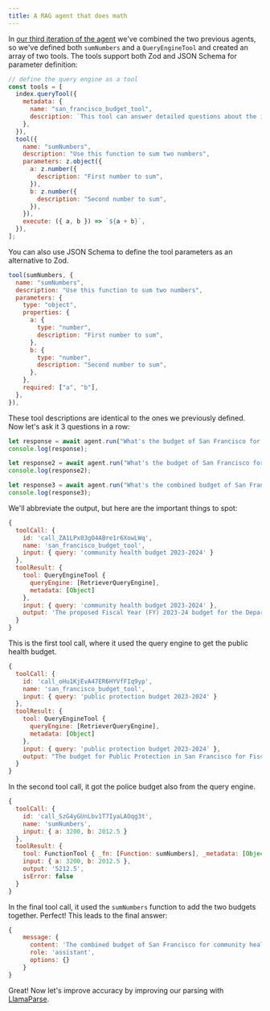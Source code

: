```yaml
---
title: A RAG agent that does math
---
```


In [our third iteration of the agent](https://github.com/run-llama/ts-agents/blob/main/3_rag_and_tools/agent.ts) we've combined the two previous agents, so we've defined both `sumNumbers` and a `QueryEngineTool` and created an array of two tools. The tools support both Zod and JSON Schema for parameter definition:

```javascript
// define the query engine as a tool
const tools = [
  index.queryTool({
    metadata: {
      name: "san_francisco_budget_tool",
      description: `This tool can answer detailed questions about the individual components of the budget of San Francisco in 2023-2024.`,
    },
  }),
  tool({
    name: "sumNumbers",
    description: "Use this function to sum two numbers",
    parameters: z.object({
      a: z.number({
        description: "First number to sum",
      }),
      b: z.number({
        description: "Second number to sum",
      }),
    }),
    execute: ({ a, b }) => `${a + b}`,
  }),
];
```

You can also use JSON Schema to define the tool parameters as an alternative to Zod. 

```javascript
tool(sumNumbers, {
  name: "sumNumbers",
  description: "Use this function to sum two numbers",
  parameters: {
    type: "object",
    properties: {
      a: {
        type: "number",
        description: "First number to sum",
      },
      b: {
        type: "number",
        description: "Second number to sum",
      },
    },
    required: ["a", "b"],
  },
}),
```


These tool descriptions are identical to the ones we previously defined. Now let's ask it 3 questions in a row:

```javascript
let response = await agent.run("What's the budget of San Francisco for community health in 2023-24?");
console.log(response);

let response2 = await agent.run("What's the budget of San Francisco for public protection in 2023-24?");
console.log(response2);

let response3 = await agent.run("What's the combined budget of San Francisco for community health and public protection in 2023-24?");
console.log(response3);
```

We'll abbreviate the output, but here are the important things to spot:

```javascript
{
  toolCall: {
    id: 'call_ZA1LPx03gO4ABre1r6XowLWq',
    name: 'san_francisco_budget_tool',
    input: { query: 'community health budget 2023-2024' }
  },
  toolResult: {
    tool: QueryEngineTool {
      queryEngine: [RetrieverQueryEngine],
      metadata: [Object]
    },
    input: { query: 'community health budget 2023-2024' },
    output: 'The proposed Fiscal Year (FY) 2023-24 budget for the Department of Public Health is $3.2 billion
  }
}
```

This is the first tool call, where it used the query engine to get the public health budget.

```javascript
{
  toolCall: {
    id: 'call_oHu1KjEvA47ER6HYVfFIq9yp',
    name: 'san_francisco_budget_tool',
    input: { query: 'public protection budget 2023-2024' }
  },
  toolResult: {
    tool: QueryEngineTool {
      queryEngine: [RetrieverQueryEngine],
      metadata: [Object]
    },
    input: { query: 'public protection budget 2023-2024' },
    output: "The budget for Public Protection in San Francisco for Fiscal Year (FY) 2023-24 is $2,012.5 million."
  }
}
```

In the second tool call, it got the police budget also from the query engine.

```javascript
{
  toolCall: {
    id: 'call_SzG4yGUnLbv1T7IyaLAOqg3t',
    name: 'sumNumbers',
    input: { a: 3200, b: 2012.5 }
  },
  toolResult: {
    tool: FunctionTool { _fn: [Function: sumNumbers], _metadata: [Object] },
    input: { a: 3200, b: 2012.5 },
    output: '5212.5',
    isError: false
  }
}
```

In the final tool call, it used the `sumNumbers` function to add the two budgets together. Perfect! This leads to the final answer:

```javascript
{
    message: {
      content: 'The combined budget of San Francisco for community health and public protection in Fiscal Year (FY) 2023-24 is $5,212.5 million.',
      role: 'assistant',
      options: {}
    }
}
```

Great! Now let's improve accuracy by improving our parsing with [LlamaParse](6_llamaparse).
